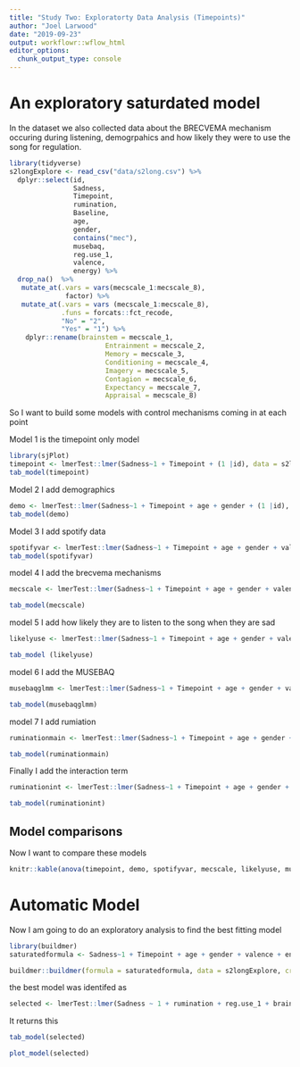 ```yaml
---
title: "Study Two: Exploratorty Data Analysis (Timepoints)"
author: "Joel Larwood"
date: "2019-09-23"
output: workflowr::wflow_html
editor_options:
  chunk_output_type: console
---
```


# An exploratory saturdated model

In the dataset we also collected data about the BRECVEMA mechanism occuring during listening, demogrpahics and how likely they were to use the song for regulation. 

```r
library(tidyverse)
s2longExplore <- read_csv("data/s2long.csv") %>% 
  dplyr::select(id, 
                Sadness,
                Timepoint, 
                rumination, 
                Baseline,
                age,
                gender, 
                contains("mec"), 
                musebaq, 
                reg.use_1, 
                valence, 
                energy) %>% 
  drop_na()  %>% 
   mutate_at(.vars = vars(mecscale_1:mecscale_8), 
              factor) %>% 
   mutate_at(.vars = vars (mecscale_1:mecscale_8),
             .funs = forcats::fct_recode, 
             "No" = "2", 
             "Yes" = "1") %>% 
    dplyr::rename(brainstem = mecscale_1,
                        Entrainment = mecscale_2,
                        Memory = mecscale_3, 
                        Conditioning = mecscale_4,
                        Imagery = mecscale_5, 
                        Contagion = mecscale_6, 
                        Expectancy = mecscale_7,
                        Appraisal = mecscale_8)
```

So I want to build some models with control mechanisms coming in at each point 

Model 1 is the timepoint only model 
```r
library(sjPlot)
timepoint <- lmerTest::lmer(Sadness~1 + Timepoint + (1 |id), data = s2longExplore)
tab_model(timepoint)

```

Model 2 I add demographics 

```r
demo <- lmerTest::lmer(Sadness~1 + Timepoint + age + gender + (1 |id), data = s2longExplore)
tab_model(demo)
```
Model 3 I add spotify data 
 
```r
spotifyvar <- lmerTest::lmer(Sadness~1 + Timepoint + age + gender + valence + energy +  (1 |id), data = s2longExplore)
tab_model(spotifyvar)
```

model 4 I add the brecvema mechanisms 
```r
mecscale <- lmerTest::lmer(Sadness~1 + Timepoint + age + gender + valence + energy + brainstem + Entrainment + Memory + Conditioning + Imagery + Contagion + Expectancy + Appraisal + (1 |id), data = s2longExplore)

tab_model(mecscale)
```

model 5 I add how likely they are to listen to the song when they are sad  
```r
likelyuse <- lmerTest::lmer(Sadness~1 + Timepoint + age + gender + valence + energy + brainstem + Entrainment + Memory + Conditioning + Imagery + Contagion + Expectancy + Appraisal + reg.use_1 + (1 |id), data = s2longExplore)

tab_model (likelyuse)
```
model 6 I add the MUSEBAQ 

```r
musebaqglmm <- lmerTest::lmer(Sadness~1 + Timepoint + age + gender + valence + energy + brainstem + Entrainment + Memory + Conditioning + Imagery + Contagion + Expectancy + Appraisal+ reg.use_1 + musebaq + (1 |id), data = s2longExplore)

tab_model(musebaqglmm)
```

model 7 I add rumiation 
```r
ruminationmain <- lmerTest::lmer(Sadness~1 + Timepoint + age + gender + valence + energy + brainstem + Entrainment + Memory + Conditioning + Imagery + Contagion + Expectancy + Appraisal+ reg.use_1 + musebaq + rumination +  (1 |id), data = s2longExplore)

tab_model(ruminationmain)
```

Finally I add the interaction term 
```r
ruminationint <- lmerTest::lmer(Sadness~1 + Timepoint + age + gender + valence + energy + brainstem + Entrainment + Memory + Conditioning + Imagery + Contagion + Expectancy + Appraisal + reg.use_1 + musebaq +rumination + rumination:Timepoint + (1 |id), data = s2longExplore)

tab_model(ruminationint)
```
## Model comparisons 

Now I want to compare these models 
```r
knitr::kable(anova(timepoint, demo, spotifyvar, mecscale, likelyuse, musebaqglmm, ruminationmain, ruminationint))
```

# Automatic Model 

Now I am going to do an exploratory analysis to find the best fitting model

```r
library(buildmer)
saturatedformula <- Sadness~1 + Timepoint + age + gender + valence + energy + brainstem + Entrainment + Memory + Conditioning + Imagery + Contagion + Expectancy + Appraisal + reg.use_1 + musebaq +rumination + rumination:Timepoint + (1 |id)

buildmer::buildmer(formula = saturatedformula, data = s2longExplore, crit = "AIC")

```


the best model was identifed as 


```r
selected <- lmerTest::lmer(Sadness ~ 1 + rumination + reg.use_1 + brainstem + Appraisal + Timepoint + musebaq + rumination:Timepoint + (1 | id), data = s2longExplore)
```

It returns this 
```r
tab_model(selected)

plot_model(selected)
```
